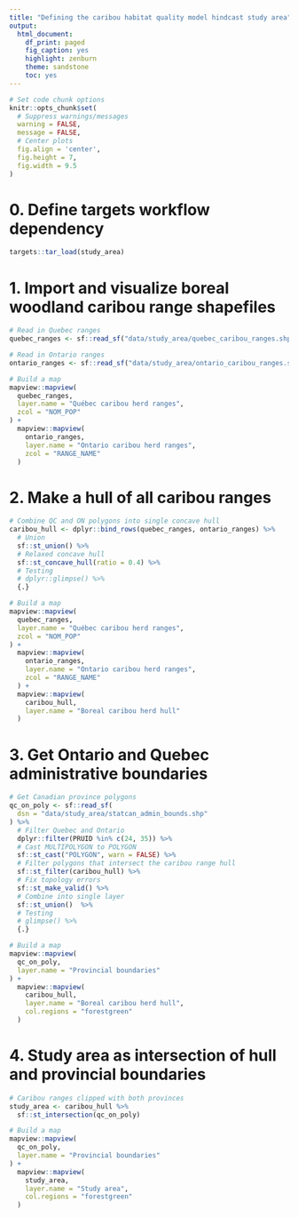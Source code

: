 ```yaml
---
title: "Defining the caribou habitat quality model hindcast study area"
output:
  html_document:
    df_print: paged
    fig_caption: yes
    highlight: zenburn
    theme: sandstone
    toc: yes
---
```


```r
# Set code chunk options
knitr::opts_chunk$set(
  # Suppress warnings/messages
  warning = FALSE, 
  message = FALSE,
  # Center plots
  fig.align = 'center',
  fig.height = 7,
  fig.width = 9.5
)
```

# 0. Define targets workflow dependency
```r
targets::tar_load(study_area)
```

# 1. Import and visualize boreal woodland caribou range shapefiles
```r
# Read in Quebec ranges
quebec_ranges <- sf::read_sf("data/study_area/quebec_caribou_ranges.shp")

# Read in Ontario ranges
ontario_ranges <- sf::read_sf("data/study_area/ontario_caribou_ranges.shp")

# Build a map
mapview::mapview(
  quebec_ranges,
  layer.name = "Québec caribou herd ranges",
  zcol = "NOM_POP"
) +
  mapview::mapview(
    ontario_ranges,
    layer.name = "Ontario caribou herd ranges",
    zcol = "RANGE_NAME"
  )
```


# 2. Make a hull of all caribou ranges
```r
# Combine QC and ON polygons into single concave hull
caribou_hull <- dplyr::bind_rows(quebec_ranges, ontario_ranges) %>% 
  # Union
  sf::st_union() %>%
  # Relaxed concave hull
  sf::st_concave_hull(ratio = 0.4) %>%
  # Testing
  # dplyr::glimpse() %>% 
  {.}

# Build a map
mapview::mapview(
  quebec_ranges,
  layer.name = "Québec caribou herd ranges",
  zcol = "NOM_POP"
) +
  mapview::mapview(
    ontario_ranges,
    layer.name = "Ontario caribou herd ranges",
    zcol = "RANGE_NAME"
  ) +
  mapview::mapview(
    caribou_hull,
    layer.name = "Boreal caribou herd hull"
  )
```

# 3. Get Ontario and Quebec administrative boundaries
```r
# Get Canadian province polygons
qc_on_poly <- sf::read_sf(
  dsn = "data/study_area/statcan_admin_bounds.shp"
) %>%
  # Filter Quebec and Ontario
  dplyr::filter(PRUID %in% c(24, 35)) %>% 
  # Cast MULTIPOLYGON to POLYGON
  sf::st_cast("POLYGON", warn = FALSE) %>%
  # Filter polygons that intersect the caribou range hull
  sf::st_filter(caribou_hull) %>%
  # Fix topology errors
  sf::st_make_valid() %>%
  # Combine into single layer
  sf::st_union()  %>%
  # Testing
  # glimpse() %>%
  {.}

# Build a map
mapview::mapview(
  qc_on_poly,
  layer.name = "Provincial boundaries"
) +
  mapview::mapview(
    caribou_hull,
    layer.name = "Boreal caribou herd hull",
    col.regions = "forestgreen"
  )
```

# 4. Study area as intersection of hull and provincial boundaries
```r
# Caribou ranges clipped with both provinces
study_area <- caribou_hull %>% 
  sf::st_intersection(qc_on_poly)

# Build a map
mapview::mapview(
  qc_on_poly,
  layer.name = "Provincial boundaries"
) +
  mapview::mapview(
    study_area,
    layer.name = "Study area",
    col.regions = "forestgreen"
  )
```